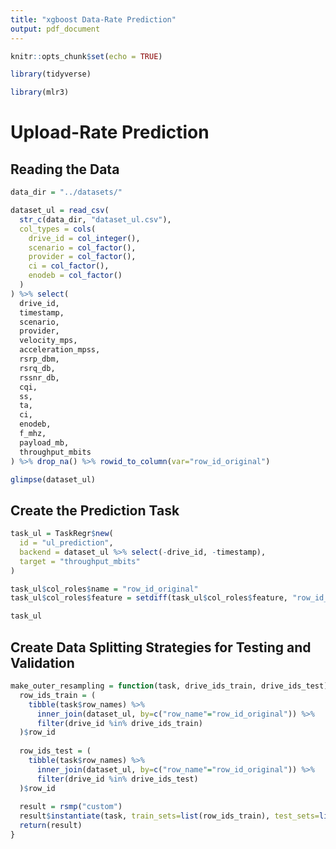 ```yaml
---
title: "xgboost Data-Rate Prediction"
output: pdf_document
---
```


```r
knitr::opts_chunk$set(echo = TRUE)
```

```r
library(tidyverse)

library(mlr3)
```

# Upload-Rate Prediction

## Reading the Data

```r
data_dir = "../datasets/"

dataset_ul = read_csv(
  str_c(data_dir, "dataset_ul.csv"), 
  col_types = cols(
    drive_id = col_integer(),
    scenario = col_factor(), 
    provider = col_factor(), 
    ci = col_factor(), 
    enodeb = col_factor()
  )
) %>% select(
  drive_id,
  timestamp,
  scenario,
  provider,
  velocity_mps,
  acceleration_mpss,
  rsrp_dbm,
  rsrq_db,
  rssnr_db,
  cqi,
  ss,
  ta,
  ci,
  enodeb,
  f_mhz,
  payload_mb,
  throughput_mbits
) %>% drop_na() %>% rowid_to_column(var="row_id_original")

glimpse(dataset_ul)
```

## Create the Prediction Task

```r
task_ul = TaskRegr$new(
  id = "ul_prediction",
  backend = dataset_ul %>% select(-drive_id, -timestamp),
  target = "throughput_mbits"
)

task_ul$col_roles$name = "row_id_original"
task_ul$col_roles$feature = setdiff(task_ul$col_roles$feature, "row_id_original")

task_ul
```

## Create Data Splitting Strategies for Testing and Validation

```r
make_outer_resampling = function(task, drive_ids_train, drive_ids_test) {
  row_ids_train = (
    tibble(task$row_names) %>% 
      inner_join(dataset_ul, by=c("row_name"="row_id_original")) %>% 
      filter(drive_id %in% drive_ids_train)
  )$row_id
  
  row_ids_test = (
    tibble(task$row_names) %>% 
      inner_join(dataset_ul, by=c("row_name"="row_id_original")) %>% 
      filter(drive_id %in% drive_ids_test)
  )$row_id
  
  result = rsmp("custom")
  result$instantiate(task, train_sets=list(row_ids_train), test_sets=list(row_ids_test))
  return(result)
}
```